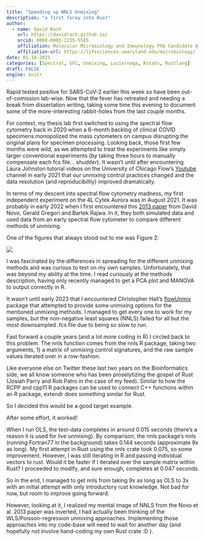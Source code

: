 ```yaml
---
title: "Speeding up NNLS Unmixing"
description: "a first foray into Rust"
author:
  - name: David Rach
    url: https://davidrach.github.io/
    orcid: 0000-0003-2235-5585
    affiliation: Molecular Microbiology and Immunology PhD Candidate @ University of Maryland, School of Medicine 
    affiliation-url: https://lifesciences.umaryland.edu/microbiology/ 
date: 01-18-2025
categories: [Spectral, SFC, Unmixing, Luciernaga, Rstats, Rustlang]
draft: FALSE
engine: knitr
---
```


Rapid tested positive for SARS-CoV-2 earlier this week so have been out-of-comission lab-wise. Now that the fever has retreated and needing a break from dissertation writing, taking some time this evening to document some of the more-interesting rabbit-holes from the last couple months. 

For context, my thesis lab first switched to using the spectral flow cytometry back in 2020 when a 6-month backlog of clinical COVID specimens monopolized the mass cytometers on campus disrupting the original plans for specimen processing. Looking back, those first few months were wild, as we attempted to treat the experiments like simply larger conventional experiments (by taking three hours to manually compensate each fcs file... *shudder*). It wasn't until after encountering Laura Johnston tutorial videos on the University of Chicago Flow's [Youtube](https://youtu.be/A2rV8feuwww?si=1fvwfyciTrAyvFmk) channel in early 2021 that our unmixing control practices changed and the data resolution (and reproducibiltiy) improved dramatically.  

In terms of my descent into spectral flow cytometry madness, my first independent experiment on the 4L Cytek Aurora was in August 2021. It was probably in early 2022 when I first encountered this [2013 paper](https://doi.org/10.1002/cyto.a.22272) from David Novo, Gerald Gregori and Bartek Rajwa. In it, they both simulated data and used data from an early spectral flow cytometer to compare different methods of unmixing. 

One of the figures that always stood out to me was Figure 2:

![](NovoGregoriRajwaFigure.png)

I was fascinated by the differences in spreading for the different unmixing methods and was curious to test on my own samples. Unfortunately, that was beyond my ability at the time. I read curiously at the methods description, having only recently managed to get a PCA plot and MANOVA to output correctly in R. 

It wasn't until early 2023 that I encountered Christopher Hall's [flowUnmix](https://github.com/hally166/flowUnmix) package that attempted to provide some unmixing options for the mentioned unmixing methods. I managed to get every one to work for my samples, but the non-negative least squares (NNLS) failed for all but the most downsampled .fcs file due to being so slow to run. 

Fast forward a couple years (and a lot more coding in R) I circled back to this problem. The nnls function comes from the nnls R package, taking two arguments, 1) a matrix of unmixing control signatures, and the raw sample values iterated over in a row-fashion. 

Like everyone else on Twitter these last two years on the Bioinformatics side, we all know someone who has been proselytizing the gospel of Rust (Josiah Parry and Rob Patro in the case of my feed). Similar to how the RCPP and cpp11 R packages can be used to connect C++ functions within an R package, extendr does something similar for Rust.

So I decided this would be a good target example. 

After some effort, it worked! 

When I run OLS, the test-data completes in around 0.015 seconds (there's a reason it is used for live unmixing). By comparison, the nnls package's nnls (running Fortran77 in the background) takes 0.144 seconds (approximate 9x as long). My first attempt in Rust using the nnls crate took 0.075, so some improvement. However, I was still iterating in R and passing individual vectors to rust. Would it be faster if I iterated over the sample matrix within Rust? I proceeded to modify, and sure enough, completes at 0.047 seconds.

 So in the end, I managed to get nnls from taking 9x as long as OLS to 3x with an initial attempt with only introductory rust knowledge. Not bad for now, but room to improve going forward. 

 However, looking at it, I realized my mental image of NNLS from the Novo et al. 2013 paper was inverted, I had actually been thinking of the WLS/Poisson-regression unmixing approaches. Implementing those approaches into my code-base will need to wait for another day (and hopefully not involve hand-coding my own Rust crate :D ). 